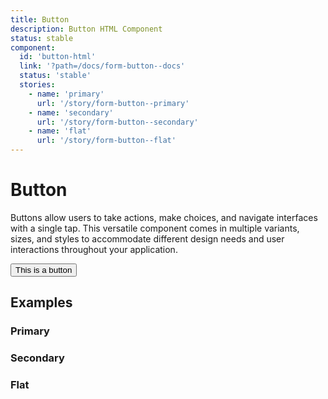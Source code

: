 ```yaml
---
title: Button
description: Button HTML Component
status: stable
component:
  id: 'button-html'
  link: '?path=/docs/form-button--docs'
  status: 'stable'
  stories:
    - name: 'primary'
      url: '/story/form-button--primary'
    - name: 'secondary'
      url: '/story/form-button--secondary'
    - name: 'flat'
      url: '/story/form-button--flat'
---
```


# Button

Buttons allow users to take actions, make choices, and navigate interfaces with a single tap. 
This versatile component comes in multiple variants, sizes, and styles to accommodate different design needs and user interactions throughout your application.

<Section current="html" >

<ComponentPreview>
  <Button>This is a button</Button>
</ComponentPreview>

## Examples

### Primary
<StorybookFrame
  componentId="button-html"
  story="primary" />

### Secondary
<StorybookFrame
  componentId="button-html"
  story="secondary" />

### Flat
<StorybookFrame
  componentId="button-html"
  story="flat" />

</Section>
